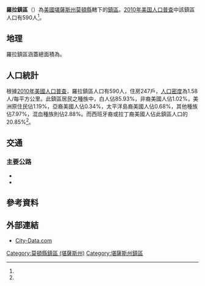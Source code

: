 {{noteTA
|G1=USState
}}
{{Infobox settlement
|official_name = 羅拉鎮區
|native_name = Rolla Township
|settlement_type = 鎮區
|pushpin_map=USA Kansas
|coordinates_display = inline,title
|coordinates_region = US-KS
|subdivision_type = [[世界政區索引|國家]]
|subdivision_name = [[美国|美国]]
|subdivision_type1 = [[美國行政區劃|州]]
|subdivision_name1 = [[堪薩斯州|堪薩斯州]]
|subdivision_type2 = [[堪薩斯州行政區劃|縣]]
|subdivision_name2 = [[莫頓縣_(堪薩斯州)|莫頓縣]]
|area_total_km2 = 373.12
|area_land_km2 = 373.12
|area_water_km2 = 0
|area_total_sq_mi =
|area_land_sq_mi =
|area_water_sq_mi =
|area_water_percent = 0
|population_as_of = [[2010年美国人口普查|2010]]
|population_footnotes = <ref name="Census 2010">{{cite web| url=http://factfinder2.census.gov| title=Race, Hispanic or Latino, Age, and Housing Occupancy: 2010 Census Redistricting Data, Rolla township, Morton County, Kansas| publisher=U.S. Census Bureau, American FactFinder 2| accessdate=2016-08-30| archive-date=2013-09-11| archive-url=https://web.archive.org/web/20130911234518/http://factfinder2.census.gov/| dead-url=no}}</ref>
|population_total = 590
|population_density_km2 = auto
|elevation_footnotes = 
|elevation_m = 1013
|elevation_ft = 3323
|latd = 37
|latm = 06
|lats = 41
|latNS = N
|longd = 101
|longm = 38
|longs = 06
|longEW = W
|postal_code_type =
|postal_code = 
|blank_name = [[聯邦資料處理標準|FIPS代碼]]
|blank_info = 20-60925
|blank1_name = [[地名信息系统|GNIS編號]] 
|blank1_info = [http://geonames.usgs.gov/pls/gnispublic/f?p=gnispq:3:::NO::P3_FID:0470654 0470654]
|website = 
|footnotes = 
}}

'''羅拉鎮區'''（{{lang-en|'''Rolla Township'''}}）為[[美國|美國]][[堪薩斯州|堪薩斯州]][[莫頓縣_(堪薩斯州)|莫頓縣]]轄下的[[行政鎮區|鎮區]]。[[2010年美国人口普查|2010年美国人口普查]]中該鎮區人口有590人<ref name="Census 2010"/>。

==地理==
羅拉鎮區涵蓋總面積為{{convert|373.12|km2|sqmi}}。

==人口統計==
根據[[2010年美國人口普查|2010年美國人口普查]]，羅拉鎮區人口有590人，住房247戶，[[人口密度|人口密度]]為1.58人/每平方公里。此鎮區居民之種族中，白人佔85.93%，非裔美國人佔1.02%，美洲原住民佔1.19%，亞裔美國人佔0.34%，太平洋島裔美國人佔0.68%，其他種族佔7.97%，混血種族則佔2.88%。而西班牙裔或拉丁裔美國人佔此鎮區人口的20.85%<ref name="Census 2010"/>。

==交通==
===主要公路===
*{{Jct|country=USA|US|56}}
*{{Jct|state=KS|K|51}}

==參考資料==
{{reflist}}

==外部連結==
*[http://www.city-data.com/township/Rolla-Morton-KS.html City-Data.com] {{Wayback|url=http://www.city-data.com/township/Rolla-Morton-KS.html |date=20081201181149 }}

{{莫頓縣 (堪薩斯州)}}

{{DEFAULTSORT:Rolla}}
[[Category:莫頓縣鎮區_(堪薩斯州)|Category:莫頓縣鎮區 (堪薩斯州)]]
[[Category:堪薩斯州鎮區|Category:堪薩斯州鎮區]]

{{MortonCountyKS-geo-stub}}